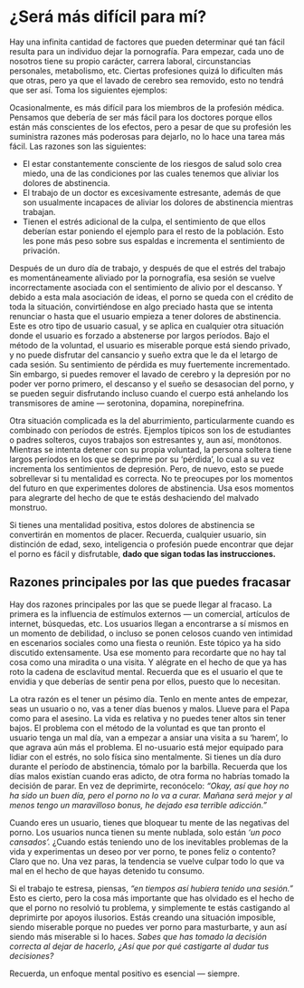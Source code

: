 # ¿Será más difícil para mí? {#sera-mas-dificil-para-mi}

Hay una infinita cantidad de factores que pueden determinar qué tan fácil resulta para un individuo dejar la pornografía. Para empezar, cada uno de nosotros tiene su propio carácter, carrera laboral, circunstancias personales, metabolismo, etc. Ciertas profesiones quizá lo dificulten más que otras, pero ya que el lavado de cerebro sea removido, esto no tendrá que ser así. Toma los siguientes ejemplos:

Ocasionalmente, es más difícil para los miembros de la profesión médica. Pensamos que debería de ser más fácil para los doctores porque ellos están más conscientes de los efectos, pero a pesar de que su profesión les suministra razones más poderosas para dejarlo, no lo hace una tarea más fácil. Las razones son las siguientes:

* El estar constantemente consciente de los riesgos de salud solo crea miedo, una de las condiciones por las cuales tenemos que aliviar los dolores de abstinencia.
* El trabajo de un doctor es excesivamente estresante, además de que son usualmente incapaces de aliviar los dolores de abstinencia mientras trabajan.
* Tienen el estrés adicional de la culpa, el sentimiento de que ellos deberían estar poniendo el ejemplo para el resto de la población. Esto les pone más peso sobre sus espaldas e incrementa el sentimiento de privación.

Después de un duro día de trabajo, y después de que el estrés del trabajo es momentáneamente aliviado por la pornografía, esa sesión se vuelve incorrectamente asociada con el sentimiento de alivio por el descanso. Y debido a esta mala asociación de ideas, el porno se queda con el crédito de toda la situación, convirtiéndose en algo preciado hasta que se intenta renunciar o hasta que el usuario empieza a tener dolores de abstinencia. Este es otro tipo de usuario casual, y se aplica en cualquier otra situación donde el usuario es forzado a abstenerse por largos períodos. Bajo el método de la voluntad, el usuario es miserable porque está siendo privado, y no puede disfrutar del cansancio y sueño extra que le da el letargo de cada sesión. Su sentimiento de pérdida es muy fuertemente incrementado. Sin embargo, si puedes remover el lavado de cerebro y la depresión por no poder ver porno primero, el descanso y el sueño se desasocian del porno, y se pueden seguir disfrutando incluso cuando el cuerpo está anhelando los transmisores de amine — serotonina, dopamina, norepinefrina.

Otra situación complicada es la del aburrimiento, particularmente cuando es combinado con períodos de estrés. Ejemplos típicos son los de estudiantes o padres solteros, cuyos trabajos son estresantes y, aun así, monótonos. Mientras se intenta detener con su propia voluntad, la persona soltera tiene largos períodos en los que se deprime por su 'pérdida', lo cual a su vez incrementa los sentimientos de depresión. Pero, de nuevo, esto se puede sobrellevar si tu mentalidad es correcta. No te preocupes por los momentos del futuro en que experimentes dolores de abstinencia. Usa esos momentos para alegrarte del hecho de que te estás deshaciendo del malvado monstruo.

Si tienes una mentalidad positiva, estos dolores de abstinencia se convertirán en momentos de placer. Recuerda, cualquier usuario, sin distinción de edad, sexo, inteligencia o profesión puede encontrar que dejar el porno es fácil y disfrutable, **dado que sigan todas las instrucciones.**

## Razones principales por las que puedes fracasar

Hay dos razones principales por las que se puede llegar al fracaso. La primera es la influencia de estímulos externos — un comercial, artículos de internet, búsquedas, etc. Los usuarios llegan a encontrarse a sí mismos en un momento de debilidad, o incluso se ponen celosos cuando ven intimidad en escenarios sociales como una fiesta o reunión. Este tópico ya ha sido discutido extensamente. Usa ese momento para recordarte que no hay tal cosa como una miradita o una visita. Y alégrate en el hecho de que ya has roto la cadena de esclavitud mental. Recuerda que es el usuario el que te envidia y que deberías de sentir pena por ellos, puesto que lo necesitan.

La otra razón es el tener un pésimo día. Tenlo en mente antes de empezar, seas un usuario o no, vas a tener días buenos y malos. Llueve para el Papa como para el asesino. La vida es relativa y no puedes tener altos sin tener bajos. El problema con el método de la voluntad es que tan pronto el usuario tenga un mal día, van a empezar a ansiar una visita a su 'harem', lo que agrava aún más el problema. El no-usuario está mejor equipado para lidiar con el estrés, no solo física sino mentalmente. Si tienes un día duro durante el período de abstinencia, tómalo por la barbilla. Recuerda que los días malos existían cuando eras adicto, de otra forma no habrías tomado la decisión de parar. En vez de deprimirte, reconócelo: _"Okay, así que hoy no ha sido un buen día, pero el porno no lo va a curar. Mañana será mejor y al menos tengo un maravilloso bonus, he dejado esa terrible adicción."_

Cuando eres un usuario, tienes que bloquear tu mente de las negativas del porno. Los usuarios nunca tienen su mente nublada, solo están _'un poco cansados'._ ¿Cuando estás teniendo uno de los inevitables problemas de la vida y experimentas un deseo por ver porno, te pones feliz o contento? Claro que no. Una vez paras, la tendencia se vuelve culpar todo lo que va mal en el hecho de que hayas detenido tu consumo.

Si el trabajo te estresa, piensas, _"en tiempos así hubiera tenido una sesión."_ Esto es cierto, pero la cosa más importante que has olvidado es el hecho de que el porno no resolvió tu problema, y simplemente te estás castigando al deprimirte por apoyos ilusorios. Estás creando una situación imposible, siendo miserable porque no puedes ver porno para masturbarte, y aun así siendo más miserable si lo haces. _Sabes que has tomado la decisión correcta al dejar de hacerlo, ¿Así que por qué castigarte al dudar tus decisiones?_

Recuerda, un enfoque mental positivo es esencial — siempre.
